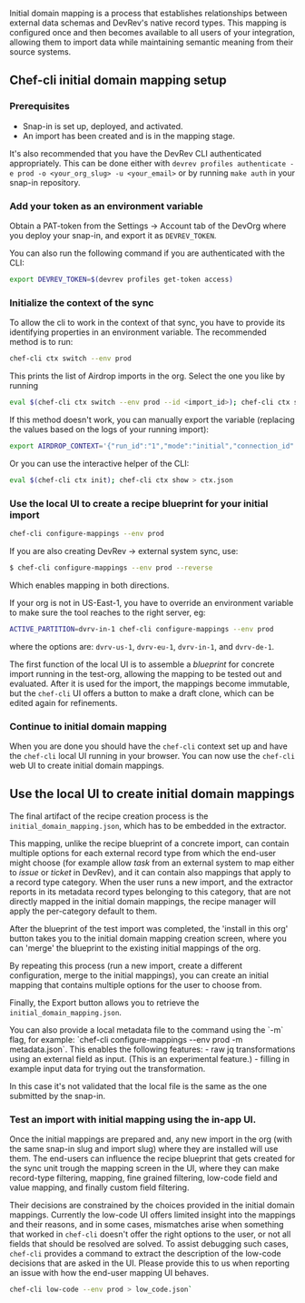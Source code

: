
Initial domain mapping is a process that establishes relationships between 
external data schemas and DevRev's native record types. This mapping is configured
once and then becomes available to all users of your integration,
allowing them to import data while maintaining semantic meaning from their source systems.

## Chef-cli initial domain mapping setup

### Prerequisites

- Snap-in is set up, deployed, and activated.
- An import has been created and is in the mapping stage.

It's also recommended that you have the DevRev CLI authenticated appropriately. 
This can be done either with `devrev profiles authenticate -e prod -o <your_org_slug> -u <your_email>` 
or by running `make auth` in your snap-in repository.

<Steps>

### Add your token as an environment variable
   
Obtain a PAT-token from the Settings -> Account tab of the DevOrg where you deploy your snap-in, 
and export it as `DEVREV_TOKEN`. 

You can also run the following command if you are authenticated with the CLI:
 ```bash
export DEVREV_TOKEN=$(devrev profiles get-token access)
```

### Initialize the context of the sync

To allow the cli to work in the context of that sync, you have to provide its identifying properties in an environment variable.
The recommended method is to run:

```bash
chef-cli ctx switch --env prod
```

This prints the list of Airdrop imports in the org. Select the one you like by running
```bash
eval $(chef-cli ctx switch --env prod --id <import_id>); chef-cli ctx show
```

If this method doesn't work, you can manually export the variable (replacing the values based on the logs of your running import):

```bash
export AIRDROP_CONTEXT='{"run_id":"1","mode":"initial","connection_id":"x","migration_unit_id":"1234","dev_org_id":"DEV-XXXX","dev_user_id":"DEVU-1","source_id":"07-16","source_type":"ADaaS","source_unit_id":"x","source_unit_name":"x","import_slug":"x","snap_in_slug":"x"}'
```

Or you can use the interactive helper of the CLI:

```bash
eval $(chef-cli ctx init); chef-cli ctx show > ctx.json
```

### Use the local UI to create a recipe blueprint for your initial import

```bash
chef-cli configure-mappings --env prod
```

If you are also creating DevRev -> external system sync, use:
```bash
$ chef-cli configure-mappings --env prod --reverse
```

Which enables mapping in both directions.

If your org is not in US-East-1, you have to override an environment variable to make sure the tool reaches to the right server, eg:

```bash
ACTIVE_PARTITION=dvrv-in-1 chef-cli configure-mappings --env prod
```

where the options are: `dvrv-us-1`, `dvrv-eu-1`, `dvrv-in-1`, and `dvrv-de-1`.

The first function of the local UI is to assemble a *blueprint* for concrete import running in the test-org, allowing the mapping to be tested out and evaluated.
After it is used for the import, the mappings become immutable, but the `chef-cli` UI offers a button to make a draft clone, which can be edited again for refinements.

### Continue to initial domain mapping

When you are done you should have the `chef-cli` context set up and have the `chef-cli` local UI running in your browser.
You can now use the `chef-cli` web UI to create initial domain mappings.

</Steps>

## Use the local UI to create initial domain mappings

The final artifact of the recipe creation process is the `initial_domain_mapping.json`, which has to be embedded in the extractor.

This mapping, unlike the recipe blueprint of a concrete import, can contain multiple options for each external record type from which the end-user might choose (for example allow *task* from an external system to map either to *issue* or *ticket* in DevRev), and it can contain also mappings that apply to a record type category. When the user runs a new import, and the extractor reports in its metadata record types belonging to this category, that are not directly mapped in the initial domain mappings, the recipe manager will apply the per-category default to them.

After the blueprint of the test import was completed, the 'install in this org' button takes you to the initial domain mapping creation screen, where you can 'merge' the blueprint to the existing initial mappings of the org.

By repeating this process (run a new import, create a different configuration, merge to the initial mappings), you can create an initial mapping that contains multiple options for the user to choose from.

Finally, the Export button allows you to retrieve the `initial_domain_mapping.json`.

<Tip>
You can also provide a local metadata file to the command using the `-m` flag, for example: `chef-cli configure-mappings --env prod -m metadata.json`. 
This enables the following features:
- raw jq transformations using an external field as input. (This is an experimental feature.)
- filling in example input data for trying out the transformation.

In this case it's not validated that the local file is the same as the one submitted by the snap-in.
</Tip>

### Test an import with initial mapping using the in-app UI.

Once the initial mappings are prepared and, any new import in the org (with the same snap-in slug and import slug) where they are installed will use them. The end-users can influence the recipe blueprint that gets created for the sync unit trough the mapping screen in the UI, where they can make record-type filtering, mapping, fine grained filtering, low-code field and value mapping, and finally custom field filtering.

Their decisions are constrained by the choices provided in the initial domain mappings. Currently the low-code UI offers limited insight into the mappings and their reasons, and in some cases, mismatches arise when something that worked in `chef-cli` doesn't offer the right options to the user, or not all fields that should be resolved are solved. To assist debugging such cases, `chef-cli` provides a command to extract the description of the low-code decisions that are asked in the UI. Please provide this to us when reporting an issue with how the end-user mapping UI behaves.

```bash
chef-cli low-code --env prod > low_code.json`
```

